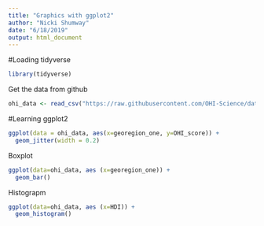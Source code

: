 ```yaml
---
title: "Graphics with ggplot2"
author: "Nicki Shumway"
date: "6/18/2019"
output: html_document
---
```


#Loading tidyverse
```r

library(tidyverse)

```

Get the data from github

```r

ohi_data <- read_csv("https://raw.githubusercontent.com/OHI-Science/data-science-training/master/data/OHI_global_data.csv")

```


#Learning ggplot2

```r

ggplot(data = ohi_data, aes(x=georegion_one, y=OHI_score)) + 
  geom_jitter(width = 0.2)

```

Boxplot
```r

ggplot(data=ohi_data, aes (x=georegion_one)) +
  geom_bar()

```

Histograpm
```r
ggplot(data=ohi_data, aes (x=HDI)) +
  geom_histogram()

```


